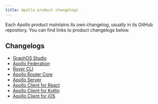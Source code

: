 ```yaml
---
title: Apollo product changelogs
---
```


Each Apollo product maintains its own changelog, usually in its GitHub repository. You can find links to product changelogs below.

## Changelogs

- [GraphOS Studio](https://github.com/apollographql/apollo-studio-community/blob/main/CHANGELOG.md)
- [Apollo Federation](https://www.apollographql.com/docs/federation/federation-versions/)
- [Rover CLI](https://github.com/apollographql/rover/blob/main/CHANGELOG.md)
- [Apollo Router Core](https://github.com/apollographql/router/releases)
- [Apollo Server](https://github.com/apollographql/apollo-server/blob/main/packages/server/CHANGELOG.md)
- [Apollo Client for React](https://github.com/apollographql/apollo-client/blob/main/CHANGELOG.md)
- [Apollo Client for Kotlin](https://github.com/apollographql/apollo-kotlin/releases)
- [Apollo Client for iOS](https://github.com/apollographql/apollo-ios/blob/main/CHANGELOG.md)
